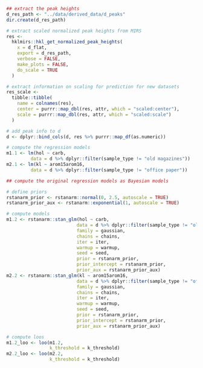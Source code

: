 ```r
## extract the peak heights
d_res_path <- "../data/derived_data/d_peaks"
dir.create(d_res_path)

# extract scaled normalized peak heights from MIRS
res <- 
  hklmirs::hkl_get_normalized_peak_heights(
    x = d_flat,
    export = d_res_path,
    verbose = FALSE,
    make_plots = FALSE,
    do_scale = TRUE
  )

# extract information on scaling for prediction for new datasets
res_scale <- 
  tibble::tibble(
    name = colnames(res),
    center = purrr::map_dbl(res, attr, which = "scaled:center"),
    scale = purrr::map_dbl(res, attr, which = "scaled:scale")
  )

# add peak info to d
d <- dplyr::bind_cols(d, res %>% purrr::map_df(as.numeric))
```

```r
# compute the regression models
m1.1 <- lm(hol ~ carb, 
         data = d %>% dplyr::filter(sample_type != "old magazines"))
m2.1 <- lm(kl ~ arom15arom16, 
         data = d %>% dplyr::filter(sample_type != "office paper"))
```

```r
## compute the original regression models as Bayesian models

# define priors
rstanarm_prior <- rstanarm::normal(0, 2.5, autoscale = TRUE)
rstanarm_prior_aux <- rstanarm::exponential(1, autoscale = TRUE)

# compute models
m1.2 <- rstanarm::stan_glm(hol ~ carb, 
                          data = d %>% dplyr::filter(sample_type != "old magazines"),
                          family = gaussian,
                          chains = chains,
                          iter = iter,
                          warmup = warmup,
                          seed = seed,
                          prior = rstanarm_prior,
                          prior_intercept = rstanarm_prior,
                          prior_aux = rstanarm_prior_aux)
m2.2 <- rstanarm::stan_glm(kl ~ arom15arom16, 
                          data = d %>% dplyr::filter(sample_type != "office paper"),
                          family = gaussian,
                          chains = chains,
                          iter = iter,
                          warmup = warmup,
                          seed = seed,
                          prior = rstanarm_prior,
                          prior_intercept = rstanarm_prior,
                          prior_aux = rstanarm_prior_aux)

# compute loos
m1.2_loo <- loo(m1.2, 
                k_threshold = k_threshold)
m2.2_loo <- loo(m2.2, 
                k_threshold = k_threshold)
```
